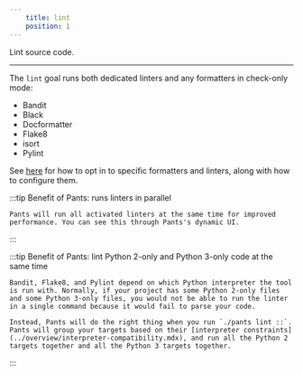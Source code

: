 ```yaml
---
    title: lint
    position: 1
---
```


Lint source code.

---

The `lint` goal runs both dedicated linters and any formatters in check-only mode:

- Bandit
- Black
- Docformatter
- Flake8
- isort
- Pylint

See [here](../overview/linters-and-formatters.mdx) for how to opt in to specific formatters and linters, along with how to configure them.

:::tip Benefit of Pants: runs linters in parallel

    Pants will run all activated linters at the same time for improved performance. You can see this through Pants's dynamic UI.

:::

:::tip Benefit of Pants: lint Python 2-only and Python 3-only code at the same time

    Bandit, Flake8, and Pylint depend on which Python interpreter the tool is run with. Normally, if your project has some Python 2-only files and some Python 3-only files, you would not be able to run the linter in a single command because it would fail to parse your code.

    Instead, Pants will do the right thing when you run `./pants lint ::`. Pants will group your targets based on their [interpreter constraints](../overview/interpreter-compatibility.mdx), and run all the Python 2 targets together and all the Python 3 targets together.

:::

